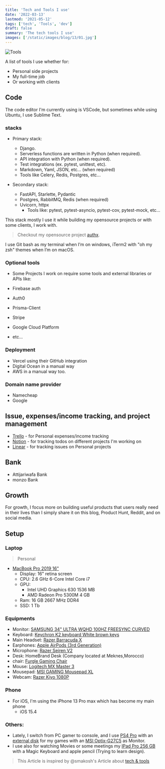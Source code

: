 ```yaml
---
title: 'Tech and Tools I use'
date: '2022-03-13'
lastmod: '2021-05-12'
tags: ['tech', 'Tools', 'dev']
draft: false
summary: 'The tech tools I use'
images: ['/static/images/blog/13/01.jpg']
---
```


![Tools](/static/images/blog/13/01.jpg)

A list of tools I use whether for:

- Personal side projects
- My full-time job
- Or working with clients

## Code

The code editor I'm currently using is VSCode, but sometimes while using Ubuntu, I use Sublime Text.

### stacks

- Primary stack:

  - Django.
  - Serverless functions are written in Python (when required).
  - API integration with Python (when required).
  - Test integrations (ex. pytest, unittest, etc).
  - Markdown, Yaml, JSON, etc... (when required)
  - Tools like Celery, Redis, Postgres, etc...

- Secondary stack:

  - FastAPI, Starlette, Pydantic
  - Postgres, RabbitMQ, Redis (when required)
  - Uvicorn, httpx
    - Tools like: pytest, pytest-asyncio, pytest-cov, pytest-mock, etc...

This stack mostly I use it while building my opensource projects or with some clients, I work with.

> Checkout my opensource project [authx](https://github.com/yezz123/authx).

I use Git bash as my terminal when I’m on windows, iTerm2 with "oh my zsh" themes when I’m on macOS.

### Optional tools

- Some Projects I work on require some tools and external libraries or APIs like:

- Firebase auth
- Auth0
- Prisma-Client
- Stripe
- Google Cloud Platform
- etc...

### Deployment

- Vercel using their GitHub integration
- Digital Ocean in a manual way
- AWS in a manual way too.

### Domain name provider

- Namecheap
- Google

## Issue, expenses/income tracking, and project management

- [Trello](https://trello.com/) - for Personal expenses/income tracking
- [Notion](https://notion.so/) - for tracking todos on different projects I'm working on
- [Linear](https://linear.app/) - for tracking issues on Personal projects

## Bank

- Attijariwafa Bank
- monzo Bank

## Growth

For growth, I focus more on building useful products that users really need in their lives than I simply share it on this blog, Product Hunt, Reddit, and on social media.

## Setup

### Laptop

> Personal

- [MacBook Pro 2019 16"](https://amzn.to/3gMSwxw)
  - Display: 16" retina screen
  - CPU: 2.6 GHz 6-Core Intel Core i7
  - GPU:
    - Intel UHD Graphics 630 1536 MB
    - AMD Radeon Pro 5300M 4 GB
  - Ram: 16 GB 2667 MHz DDR4
  - SSD: 1 Tb

### Equipments

- Monitor: [SAMSUNG 34" ULTRA WQHD 100HZ FREESYNC CURVED](https://www.amazon.com/Samsung-Business-3440x1440-Ultrawide-LC34H890WGNXGO/dp/B08623SZH9?th=1)
- Keyboard: [Keychron K2 keyboard White brown keys](https://www.amazon.com/Keychron-Wireless-Bluetooth-Mechanical-Keyboard/dp/B07YB32H52)
- Main Headset: [Razer Barracuda X](https://www.razer.com/gaming/headsets/razer-barracuda-x)
- Earphones: [Apple AirPods (3rd Generation)](https://www.amazon.com/dp/B09JQL3NWT/ref=fs_a_mdt2_us2)
- Microphone: [Razer Seiren V2](https://www.razer.com/streaming-microphones/razer-seiren-v2-pro)
- Desk: HomeBrand Desk (Company located at Meknes,Morocco)
- chair: [Furgle Gaming Chair](https://www.amazon.fr/Chaise-Fauteuil-Ergonomique-R%C3%A9glables-Pivotant/dp/B089SL2VGP/ref=sr_1_2?keywords=chaise%2Bgamer&qid=1652326990&sr=8-2&th=1)
- Mouse: [Logitech MX Master 3](https://www.logitech.com/en-us/products/mice/mx-master-3.html)
- Mousepad: [MSI GAMING Mousepad XL](https://www.msi.com/Gaming-Gear/GAMING-Mousepad-XL/Overview)
- Webcam: [Razer Kiyo 1080P](https://www.amazon.com/Razer-Kiyo-Streaming-Webcam-Built/dp/B075N1BYWB)

### Phone

- For iOS, I'm using the iPhone 13 Pro max which has become my main phone
  - iOS 15.4

### Others:

- Lately, I switch from PC gamer to console, and I use [PS4 Pro](https://www.amazon.com/PlayStation-500GB-Console-Model-Discontinued-4/dp/B00BGA9WK2) with an [external disk](https://www.amazon.com/Toshiba-HDTB420XK3AA-Canvio-Portable-External/dp/B079D3D8NR?th=1) for my games with an [MSI Optix-G27C5](https://www.msi.com/Monitor/Optix-G27C5) as Monitor.
- I use also for watching Movies or some meetings my [IPad Pro 256 GB](https://www.amazon.com/2021-Apple-12-9-inch-Wi%E2%80%91Fi-256GB/dp/B0932DZPW2/ref=sr_1_3?crid=EMHM4DT70K0C&keywords=ipad%2Bpro%2B12.9&qid=1652327412&sprefix=ipad%2Bpro%2B12.9%2Caps%2C188&sr=8-3&th=1) with a Magic Keyboard and apple pencil (Trying to learn design).

> This Article is inspired by @smakosh's Article about [tech & tools](https://smakosh.com/the-tech-tools-I-use)
